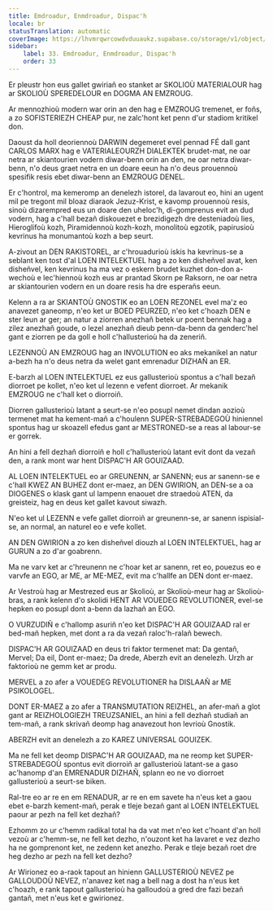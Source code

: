 ```yaml
---
title: Emdroadur, Enmdroadur, Dispac'h
locale: br
statusTranslation: automatic
coverImage: https://lhvmrqwrcowdvduuaukz.supabase.co/storage/v1/object/public/strapi-uploads/small_cover-educacion-fundamental.webp-2d51a7828a2b1309555be27f7e2a61a0.webp
sidebar:
    label: 33. Emdroadur, Enmdroadur, Dispac'h
    order: 33
---
```

Er pleustr hon eus gallet gwiriañ eo stanket ar SKOLIOÙ MATERIALOUR hag ar SKOLIOÙ SPEREDELOUR en DOGMA AN EMZROUG.

Ar mennozhioù modern war orin an den hag e EMZROUG tremenet, er foñs, a zo SOFISTERIEZH CHEAP pur, ne zalc'hont ket penn d'ur stadiom kritikel don.

Daoust da holl deoriennoù DARWIN degemeret evel pennad FÉ dall gant CARLOS MARX hag e VATERIALEOURZH DIALEKTEK brudet-mat, ne oar netra ar skiantourien vodern diwar-benn orin an den, ne oar netra diwar-benn, n'o deus graet netra en un doare eeun ha n'o deus prouennoù spesifik resis ebet diwar-benn an EMZROUG DENEL.

Er c'hontrol, ma kemeromp an denelezh istorel, da lavarout eo, hini an ugent mil pe tregont mil bloaz diaraok Jezuz-Krist, e kavomp prouennoù resis, sinoù dizarempred eus un doare den uheloc'h, di-gomprenus evit an dud vodern, hag a c'hall bezañ diskouezet e brezidigezh dre desteniadoù lies, Hieroglifoù kozh, Piramidennoù kozh-kozh, monolitoù egzotik, papirusioù kevrinus ha monumantoù kozh a bep seurt.

A-zivout an DEN RAKISTOREL, ar c'hrouadurioù iskis ha kevrinus-se a seblant ken tost d'al LOEN INTELEKTUEL hag a zo ken disheñvel avat, ken disheñvel, ken kevrinus ha ma vez o eskern brudet kuzhet don-don a-wechoù e lec'hiennoù kozh eus ar prantad Skorn pe Raksorn, ne oar netra ar skiantourien vodern en un doare resis ha dre esperañs eeun.

Kelenn a ra ar SKIANTOÙ GNOSTIK eo an LOEN REZONEL evel ma'z eo anavezet ganeomp, n'eo ket ur BOED PEURZED, n'eo ket c'hoazh DEN e ster leun ar ger; an natur a ziorren anezhañ betek ur poent bennak hag a zilez anezhañ goude, o lezel anezhañ dieub penn-da-benn da genderc'hel gant e ziorren pe da goll e holl c'hallusterioù ha da zeneriñ.

LEZENNOÙ AN EMZROUG hag an INVOLUTION eo aks mekanikel an natur a-bezh ha n'o deus netra da welet gant emrenadur DIZHAÑ an ER.

E-barzh al LOEN INTELEKTUEL ez eus gallusterioù spontus a c'hall bezañ diorroet pe kollet, n'eo ket ul lezenn e vefent diorroet. Ar mekanik EMZROUG ne c'hall ket o diorroiñ.

Diorren gallusterioù latant a seurt-se n'eo posupl nemet dindan aozioù termenet mat ha kement-mañ a c'houlenn SUPER-STREBADEGOÙ hiniennel spontus hag ur skoazell efedus gant ar MESTRONED-se a reas al labour-se er gorrek.

An hini a fell dezhañ diorroiñ e holl c'hallusterioù latant evit dont da vezañ den, a rank mont war hent DISPAC'H AR GOUIZAAD.

AL LOEN INTELEKTUEL eo ar GREUNENN, ar SANENN; eus ar sanenn-se e c'hall KWEZ AN BUHEZ dont er-maez, an DEN GWIRION, an DEN-se a oa DIOGENES o klask gant ul lampenn enaouet dre straedoù ATEN, da greisteiz, hag en deus ket gallet kavout siwazh.

N'eo ket ul LEZENN e vefe gallet diorroiñ ar greunenn-se, ar sanenn ispisial-se, an normal, an naturel eo e vefe kollet.

AN DEN GWIRION a zo ken disheñvel diouzh al LOEN INTELEKTUEL, hag ar GURUN a zo d'ar goabrenn.

Ma ne varv ket ar c'hreunenn ne c'hoar ket ar sanenn, ret eo, pouezus eo e varvfe an EGO, ar ME, ar ME-MEZ, evit ma c'hallfe an DEN dont er-maez.

Ar Vestroù hag ar Mestrezed eus ar Skolioù, ar Skolioù-meur hag ar Skolioù-bras, a rank kelenn d'o skolidi HENT AR VOUEDEG REVOLUTIONER, evel-se hepken eo posupl dont a-benn da lazhañ an EGO.

O VURZUDIÑ e c'hallomp asuriñ n'eo ket DISPAC'H AR GOUIZAAD ral er bed-mañ hepken, met dont a ra da vezañ raloc'h-ralañ bewech.

DISPAC'H AR GOUIZAAD en deus tri faktor termenet mat: Da gentañ, Mervel; Da eil, Dont er-maez; Da drede, Aberzh evit an denelezh. Urzh ar faktorioù ne gemm ket ar produ.

MERVEL a zo afer a VOUEDEG REVOLUTIONER ha DISLAAÑ ar ME PSIKOLOGEL.

DONT ER-MAEZ a zo afer a TRANSMUTATION REIZHEL, an afer-mañ a glot gant ar REIZHOLOGIEZH TREUZSANIEL, an hini a fell dezhañ studiañ an tem-mañ, a rank skrivañ deomp hag anavezout hon levrioù Gnostik.

ABERZH evit an denelezh a zo KAREZ UNIVERSAL GOUIZEK.

Ma ne fell ket deomp DISPAC'H AR GOUIZAAD, ma ne reomp ket SUPER-STREBADEGOÙ spontus evit diorroiñ ar gallusterioù latant-se a gaso ac'hanomp d'an EMRENADUR DIZHAÑ, splann eo ne vo diorroet gallusterioù a seurt-se biken.

Ral-tre eo ar re en em RENADUR, ar re en em savete ha n'eus ket a gaou ebet e-barzh kement-mañ, perak e tleje bezañ gant al LOEN INTELEKTUEL paour ar pezh na fell ket dezhañ?

Ezhomm zo ur c'hemm radikal total ha da vat met n'eo ket c'hoant d'an holl vezoù ar c'hemm-se, ne fell ket dezho, n'ouzont ket ha lavaret e vez dezho ha ne gomprenont ket, ne zedenn ket anezho. Perak e tleje bezañ roet dre heg dezho ar pezh na fell ket dezho?

Ar Wirionez eo a-raok tapout an hinienn GALLUSTERIOÙ NEVEZ pe GALLOUDOÙ NEVEZ, n'anavez ket nag a bell nag a dost ha n'eus ket c'hoazh, e rank tapout gallusterioù ha galloudoù a gred dre fazi bezañ gantañ, met n'eus ket e gwirionez.

